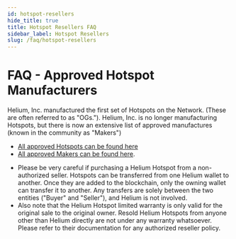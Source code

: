 ```yaml
---
id: hotspot-resellers
hide_title: true
title: Hotspot Resellers FAQ
sidebar_label: Hotspot Resellers
slug: /faq/hotspot-resellers
---
```


# FAQ - Approved Hotspot Manufacturers

Helium, Inc. manufactured the first set of Hotspots on the Network. (These are often referred to as "OGs."). Helium, Inc. is no longer manufacturing Hotspots, but there is now an extensive list of approved manufactures (known in the community as "Makers")

* [All approved Hotspots can be found here](https://www.helium.com/store)
* [All approved Makers can be found here](/mine-hnt/hotspot-makers/approved-makers/#approved-makers).

- Please be very careful if purchasing a Helium Hotspot from a non-authorized seller.  Hotspots can be transferred from one Helium wallet to another.  Once they are added to the blockchain, only the owning wallet can transfer it to another. Any transfers are solely between the two entities ("Buyer" and "Seller"), and Helium is not involved.
- Also note that the Helium Hotspot limited warranty is only valid for the original sale to the original owner.  Resold Helium Hotspots from anyone other than Helium directly are not under any warranty whatsoever.  Please refer to their documentation for any authorized reseller policy.
